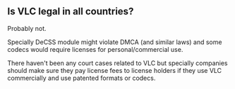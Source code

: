 == Is VLC legal in all countries?<br>  ==

Probably not. 

Specially DeCSS module might violate DMCA (and similar laws) and some codecs would require licenses for personal/commercial use. 

There haven't been any court cases related to VLC but specially companies should make sure they pay license fees to license holders if they use VLC commercially and use patented formats or codecs. 

<br> 

<br> 

<br> 

<br> 

{{VSG}}